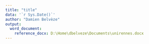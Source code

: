 ```yaml
---
title: "title"
data: '`r Sys.Date()`'
author: "Damien Belvèze"
output: 
  word_document: 
    reference_docx: D:\Home\dbelveze\Documents\unirennes.docx
---
```


